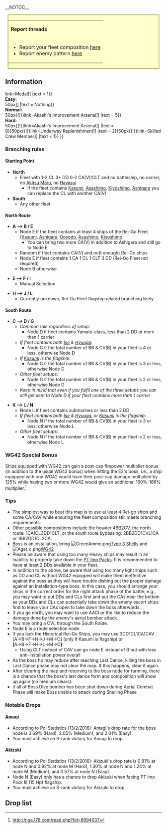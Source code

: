 __NOTOC__
<div style="width:96%; border:2px solid #aa5; background:#ffc; text-align:left; margin:15px auto 20px;">
{| width="100%"
|'''Report threads'''
|-
|
*Report your fleet composition [[Thread:391519|here]]
*Report enemy pattern [[Thread:391517|here]]
|}
</div>

==Information==
{{Infobox
|title = Charge! 'Operation Rei-Go'
|kanji = {{SpanJa|突入！「礼号作戦」}}
|romaji = Totsunyuu! 「Rei-Go Sakusen」
|image = Winter_2016_E2_Banner.png
|label1 = Mechanics
|value1 = [[Event#Manual_Node_Selection|Manual Node Selection]]<br>[[Aerial_Combat|Land based Aerial Attack Nodes]]
|label2 = Boss gauge [[Winter_2016_Event/Mechanics#Map_HP_dependent_on_HQ_level|<sup>?</sup>]]
|value2 = '''HQ 100+:''' 3000 HP<br />'''HQ 80-99:''' 2800 HP
|label3 = Kills required
|value3 ='''All:''' 6 kills
|label4 = Reward 
|value4 =
'''All:''' <br/>
{{ShipBattleCardKai|Hatsuzuki}} {{ItemStack|item = [[File:Medal.png{{!}}50px{{!}}link=Medal]] |text = 1}}<br/>
'''Easy:''' <br/>
{{ItemStack|item = [[File:Kappa.png{{!}}50px]] |text = Nothing}}<br/>
'''Normal:''' <br/>
{{ItemStack|item = [[File:Improvement_Materials.png{{!}}50px{{!}}link=Akashi's Improvement Arsenal]] |text = 5}}<br/>
'''Hard:''' <br/>
{{ItemStack|item = [[File:Improvement_Materials.png{{!}}50px{{!}}link=Akashi's Improvement Arsenal]] |text = 8}}{{ItemStack|item = [[File:Equipment146-1.png{{!}}50px{{!}}link=Underway Replenishment]] |text = 2}}{{ItemStack|item = [[File:Skilled Crew Member 070 useitem.png{{!}}50px{{!}}link=Skilled Crew Member]] |text = 1}}  }}

===Branching rules===

====Starting Point====
* '''North'''
** Fleet with 1-2 CL 3+ DD 0-2 CA(V)/CLT and no battleship, no carrier, no [[Akitsu Maru]], no [[Hayasui]]
*** If the fleet contains [[Kasumi]], [[Asashimo]], [[Kiyoshimo]], [[Ashigara]] you can replace the CL with another CA(V)
* '''South'''
** Any other fleet

====North Route====
* '''A ⟶ B / E'''
** Node E if the fleet contains at least 4 ships of the Rei-Go Fleet ([[Kasumi]], [[Ashigara]], [[Ooyodo]], [[Asashimo]], [[Kiyoshimo]]
*** You can bring two more CA(V) in addition to Ashigara and still go to Node E
** Random if fleet contains CA(V) and no(t enough) Rei-Go ships
** Node E if fleet contains 1 CA 1 CL 1 CLT 3 DD (Rei-Go Fleet not required)
** Node B otherwise

* '''E ⟶ F / I'''
** Manual Selection

* '''H ⟶ J / L'''
** Currently unknown, Rei-Go Fleet flagship related branching likely

====South Route====
* '''C ⟶ D / G'''
** ''Common rule regardless of setup:''
*** Node D if fleet contains Yamato-class, less than 2 DD or more than 1 carrier
** ''If fleet contains both [[Ise]] & [[Hyuuga]]:''
*** Node G if the total number of BB & CV(B) in your fleet is 4 or less, otherwise Node D
** ''If [[Kasumi]] is the flagship:''
*** Node G if the total number of BB & CV(B) in your fleet is 3 or less, otherwise Node D
** ''Other fleet setups:''
*** Node G if the total number of BB & CV(B) in your fleet is 2 or less, otherwise Node D
** ''Keep in mind that even if you fulfil one of the three setups you can still get sent to Node D if your fleet contains more than 1 carrier''

* '''K ⟶ L / N'''
** Node L if fleet contains submarines or less than 2 DD
** ''If fleet contains both [[Ise]] & [[Hyuuga]], or [[Kasumi]] is the flagship:''
*** Node N if the total number of BB & CV(B) in your fleet is 3 or less, otherwise Node L
** ''Other fleet setups:''
*** Node N if the total number of BB & CV(B) in your fleet is 2 or less, otherwise Node L

===WG42 Special Bonus===
Ships equipped with WG42 can gain a post-cap firepower multiplier bonus (in addition to the usual WG42 bonus) when hitting the E2's boss; i.e., a ship equipped with one WG42 would have their post-cap damage multiplied by 125% while having two or more WG42 would give an additional 160%-166% multiplier.<ref>http://nga.178.com/read.php?tid=8994037</ref>

===Tips===
*The simplest way to beat this map is to use at least 4 Rei-go ships and some CA/CAV while ensuring the fleet composition still meets branching requirements.
*Other possible compositions include the heavier 4BB2CV, the north route: 1CA1CL3DD1CLT, or the south route bypassing: 2BB2DD1CVL1CA or 1BB2DD1CL2CA.
*Boss is an installation, bring [[File:GreenAmmo.png|link=]][[Type 3 Shell]]s  and [[File:Agat_c.png|link=]][[WG42]]
*Please be aware that using too many Heavy ships may result in an inability to properly take down the [[PT Imp Pack]]s. It is recommended to have at least 2 DDs available in your fleet.
*In addition to the above, be aware that using too many light ships such as DD and CL without WG42 equipped will make them ineffective against the boss as they will have trouble dishing out the proper damage against an Installation-type boss. In this case, you should arrange your ships in the correct order for the night attack phase of the battle; e.g., you may want to put DDs and CLs first and put the CAs near the bottom as your DDs and CLs can potentially take down the enemy escort ships first to leave your CAs open to take down the boss afterwards.
*If you go north, you may want to use AACI or the like to reduce the damage done by the enemy's aerial bomber attack.
*You may bring a CVL through the South Route.
*Node E is a route selection node.
*If you lack the Historical Rei-Go Ships, you may use 3DD1CL1CA1CAV [A→B→F→H→J→M→O] (only if Kasumi is flagship) or '''[<span style="font-weight:normal;">A</span><span style="font-weight:normal;">→B→F→H→L→M→O</span>]'''
** Using CLT instead of CAV can go node E instead of B but with less anti-installation power overall
*As the boss hp may reduce after reaching Last Dance, killing the boss in Last Dance phase may not clear the map. If this happens, clear it again.
*After clearing the map and returning to the boss node for farming, there is a chance that the boss's last dance form and composition will show up again (on medium clears).
*If all of Boss Dive bomber has been shot down during Aerial Combat Phase will make Boss unable to attack during Shelling Phase

===Notable Drops===
====[[Amagi]]====
*According to Poi Statistics (13/2/2016): Amagi's drop rate for the boss node is 3.69% (Hard), 2.05% (Medium), and 2.01% (Easy).
*You must achieve an S-rank victory for Amagi to drop.

====[[Akizuki]]====
*According to Poi Statistics (13/2/2016): Akizuki's drop rate is 0.81% at node N and 0.92% at node M (Hard), 1.30% at node N and 1.24% at node M (Medium), and 0.57% at node N (Easy).
*Node N (Easy) only has a chance to drop Akizuki when facing PT Imp Pack III (15 Hp) flagship.
*You must achieve an S-rank victory for Akizuki to drop.
{{Clear}}

==Drop list==
<!-- Refer to http://kancolle.wikia.com/wiki/Template:DropList/doc -->
{{DropList
|no_legend = true
|filter_button = true
|nodes = J, L, M, N, O
|boss = O
<!-- Rare ships -->
|Akizuki: M/Medium, N/Easy
|Amatsukaze: J/Hard, L/Medium, M/Easy, N/Easy
|Asashimo: J/Hard, O/Easy, M/Easy, N/Hard
|Harusame: O/Easy, N/Easy
|Isokaze: M/Easy, N/Easy
|Kiyoshimo: J/Hard, L/Hard, M/Easy, O/Easy, N/Easy
|Maikaze: O/Easy
|Nowaki: O/Easy
|Okinami: O/Easy
|Tanikaze: J/Medium, M/Easy, N/Easy
|Tokitsukaze: M/Easy, N/Easy
|Umikaze: M/Medium, N/Medium
|Uzuki: M/Medium, J/Easy, L/Easy
|Agano: O/Easy
|Noshiro: O/Easy
|Ooyodo: O/Easy
|Amagi: O/Easy
|Akashi: J/Hard, L/Medium, M/Easy, N/Easy
<!-- Other non-ignored ships -->
|Hamakaze: J/Medium, L/Medium, M/Easy, N/Easy
|Naganami: O/Easy
|Makigumo: O/Easy
|Urakaze: J/Medium, L/Easy, M/Easy, N/Easy
|Kinugasa: J/Medium, O/Easy
|Kumano: O/Easy
|Suzuya: O/Easy
<!-- Inclusion of ignored ships has no effect! -->
}}

{{:Winter 2016 Event/E-2/Enemy patterns}}